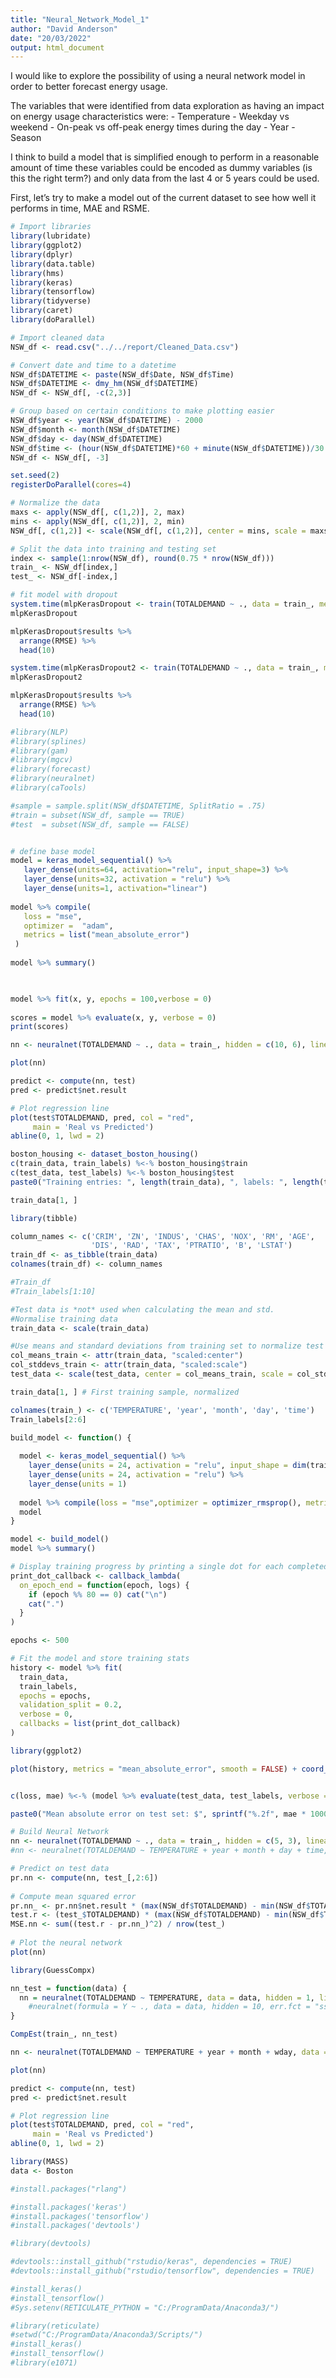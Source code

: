 ```yaml
---
title: "Neural_Network_Model_1"
author: "David Anderson"
date: "20/03/2022"
output: html_document
---
```


I would like to explore the possibility of using a neural network model in order to better forecast energy usage.

The variables that were identified from data exploration as having an impact on energy usage characteristics were:
    - Temperature
    - Weekday vs weekend
    - On-peak vs off-peak energy times during the day
    - Year
    - Season

I think to build a model that is simplified enough to perform in a reasonable amount of time these variables could be encoded as dummy variables (is this the right term?) and only data from the last 4 or 5 years could be used.

First, let's try to make a model out of the current dataset to see how well it performs in time, MAE and RSME.

```r
# Import libraries
library(lubridate)
library(ggplot2)
library(dplyr)
library(data.table)
library(hms)
library(keras)
library(tensorflow)
library(tidyverse)
library(caret)
library(doParallel)

# Import cleaned data
NSW_df <- read.csv("../../report/Cleaned_Data.csv")

# Convert date and time to a datetime
NSW_df$DATETIME <- paste(NSW_df$Date, NSW_df$Time)
NSW_df$DATETIME <- dmy_hm(NSW_df$DATETIME)
NSW_df <- NSW_df[, -c(2,3)]

# Group based on certain conditions to make plotting easier
NSW_df$year <- year(NSW_df$DATETIME) - 2000
NSW_df$month <- month(NSW_df$DATETIME)
NSW_df$day <- day(NSW_df$DATETIME)
NSW_df$time <- (hour(NSW_df$DATETIME)*60 + minute(NSW_df$DATETIME))/30
NSW_df <- NSW_df[, -3]

set.seed(2) 
registerDoParallel(cores=4)

# Normalize the data
maxs <- apply(NSW_df[, c(1,2)], 2, max) 
mins <- apply(NSW_df[, c(1,2)], 2, min)
NSW_df[, c(1,2)] <- scale(NSW_df[, c(1,2)], center = mins, scale = maxs - mins)

# Split the data into training and testing set
index <- sample(1:nrow(NSW_df), round(0.75 * nrow(NSW_df)))
train_ <- NSW_df[index,]
test_ <- NSW_df[-index,]

# fit model with dropout
system.time(mlpKerasDropout <- train(TOTALDEMAND ~ ., data = train_, method = 'mlpKerasDropout', trControl = trainControl(method = 'cv', number = 10)))
mlpKerasDropout

mlpKerasDropout$results %>% 
  arrange(RMSE) %>% 
  head(10)
```

```r
system.time(mlpKerasDropout2 <- train(TOTALDEMAND ~ ., data = train_, method = 'mlpKerasDropout', trControl = trainControl(search = 'random', method = 'cv', number = 10), epochs = 10, tuneLength = 100))
mlpKerasDropout2

mlpKerasDropout$results %>% 
  arrange(RMSE) %>% 
  head(10)
```


























































```r
#library(NLP)
#library(splines)
#library(gam)
#library(mgcv)
#library(forecast)
#library(neuralnet)
#library(caTools)

#sample = sample.split(NSW_df$DATETIME, SplitRatio = .75)
#train = subset(NSW_df, sample == TRUE)
#test  = subset(NSW_df, sample == FALSE)


# define base model
model = keras_model_sequential() %>% 
   layer_dense(units=64, activation="relu", input_shape=3) %>% 
   layer_dense(units=32, activation = "relu") %>% 
   layer_dense(units=1, activation="linear")
 
model %>% compile(
   loss = "mse",
   optimizer =  "adam", 
   metrics = list("mean_absolute_error")
 )
 
model %>% summary()

	

```
```r
model %>% fit(x, y, epochs = 100,verbose = 0)
 
scores = model %>% evaluate(x, y, verbose = 0)
print(scores)
```




```r
nn <- neuralnet(TOTALDEMAND ~ ., data = train_, hidden = c(10, 6), linear.output = TRUE)
```


```r
plot(nn)
```



```r
predict <- compute(nn, test)
pred <- predict$net.result
```


```r
# Plot regression line
plot(test$TOTALDEMAND, pred, col = "red", 
     main = 'Real vs Predicted')
abline(0, 1, lwd = 2)
```
































```r

boston_housing <- dataset_boston_housing()
c(train_data, train_labels) %<-% boston_housing$train
c(test_data, test_labels) %<-% boston_housing$test
paste0("Training entries: ", length(train_data), ", labels: ", length(train_labels))

train_data[1, ] 

library(tibble)

column_names <- c('CRIM', 'ZN', 'INDUS', 'CHAS', 'NOX', 'RM', 'AGE', 
                  'DIS', 'RAD', 'TAX', 'PTRATIO', 'B', 'LSTAT')
train_df <- as_tibble(train_data)
colnames(train_df) <- column_names

#Train_df
#Train_labels[1:10] 

#Test data is *not* used when calculating the mean and std.
#Normalise training data
train_data <- scale(train_data) 

#Use means and standard deviations from training set to normalize test set
col_means_train <- attr(train_data, "scaled:center") 
col_stddevs_train <- attr(train_data, "scaled:scale")
test_data <- scale(test_data, center = col_means_train, scale = col_stddevs_train)

train_data[1, ] # First training sample, normalized
```


```r
colnames(train_) <- c('TEMPERATURE', 'year', 'month', 'day', 'time')
Train_labels[2:6] 

```


```r

build_model <- function() {
  
  model <- keras_model_sequential() %>%
    layer_dense(units = 24, activation = "relu", input_shape = dim(train_)[2]) %>%
    layer_dense(units = 24, activation = "relu") %>%
    layer_dense(units = 1)
  
  model %>% compile(loss = "mse",optimizer = optimizer_rmsprop(), metrics = list("mean_absolute_error"))
  model
}

model <- build_model()
model %>% summary()

# Display training progress by printing a single dot for each completed epoch.
print_dot_callback <- callback_lambda(
  on_epoch_end = function(epoch, logs) {
    if (epoch %% 80 == 0) cat("\n")
    cat(".")
  }
)    

epochs <- 500

# Fit the model and store training stats
history <- model %>% fit(
  train_data,
  train_labels,
  epochs = epochs,
  validation_split = 0.2,
  verbose = 0,
  callbacks = list(print_dot_callback)
)

library(ggplot2)

plot(history, metrics = "mean_absolute_error", smooth = FALSE) + coord_cartesian(ylim = c(0, 5))


c(loss, mae) %<-% (model %>% evaluate(test_data, test_labels, verbose = 0))

paste0("Mean absolute error on test set: $", sprintf("%.2f", mae * 1000))
```








```r
# Build Neural Network
nn <- neuralnet(TOTALDEMAND ~ ., data = train_, hidden = c(5, 3), linear.output =  TRUE)
#nn <- neuralnet(TOTALDEMAND ~ TEMPERATURE + year + month + day + time, data = train_, hidden = 5, linear.output = TRUE)
```


```r
# Predict on test data
pr.nn <- compute(nn, test_[,2:6])
  
# Compute mean squared error
pr.nn_ <- pr.nn$net.result * (max(NSW_df$TOTALDEMAND) - min(NSW_df$TOTALDEMAND)) + min(NSW_df$TOTALDEMAND)
test.r <- (test_$TOTALDEMAND) * (max(NSW_df$TOTALDEMAND) - min(NSW_df$TOTALDEMAND)) + min(NSW_df$TOTALDEMAND)
MSE.nn <- sum((test.r - pr.nn_)^2) / nrow(test_)
  
# Plot the neural network
plot(nn)
```
























```r
library(GuessCompx)
```

```r

nn_test = function(data) {
  nn = neuralnet(TOTALDEMAND ~ TEMPERATURE, data = data, hidden = 1, linear.output = TRUE)
    #neuralnet(formula = Y ~ ., data = data, hidden = 10, err.fct = "sse", threshold = 1, learningrate = .05, rep = 1, linear.output = FALSE)
}
```


```r
CompEst(train_, nn_test)
```



















```r
nn <- neuralnet(TOTALDEMAND ~ TEMPERATURE + year + month + wday, data = train, hidden = c(10, 6), linear.output = FALSE)
```



```r
plot(nn)
```



```r
predict <- compute(nn, test)
pred <- predict$net.result
```


```r
# Plot regression line
plot(test$TOTALDEMAND, pred, col = "red", 
     main = 'Real vs Predicted')
abline(0, 1, lwd = 2)
```

```r
library(MASS)
data <- Boston
```






















```r
#install.packages("rlang")

#install.packages('keras')
#install.packages('tensorflow')
#install.packages('devtools')

#library(devtools)

#devtools::install_github("rstudio/keras", dependencies = TRUE)
#devtools::install_github("rstudio/tensorflow", dependencies = TRUE)

#install_keras()
#install_tensorflow()
#Sys.setenv(RETICULATE_PYTHON = "C:/ProgramData/Anaconda3/")

#library(reticulate)
#setwd("C:/ProgramData/Anaconda3/Scripts/")
#install_keras()
#install_tensorflow()
#library(e1071)

```
